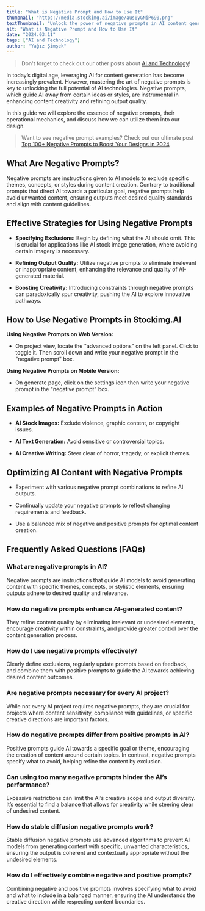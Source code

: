 ```yaml
---
title: "What is Negative Prompt and How to Use It"
thumbnail: "https://media.stockimg.ai/image/aus0yGNiP690.png"
textThumbnail: "Unlock the power of negative prompts in AI content generation with our comprehensive guide. Learn how to refine output quality, enhance creativity, and leverage stable diffusion techniques for optimal results."
alt: "What is Negative Prompt and How to Use It"
date: "2024.03.11"
tags: ["AI and Technology"]
author: "Yağız Şimşek"
---
```


<CustomImage
    src="https://media.stockimg.ai/image/aus0yGNiP690.png"
    alt="What is Negative Prompt and How to Use It"
/>

> Don't forget to check out our other posts about [AI and Technology](https://stockimg.ai/blog/ai-and-technology)!

In today’s digital age, leveraging AI for content generation has become increasingly prevalent. However, mastering the art of negative prompts is key to unlocking the full potential of AI technologies. Negative prompts, which guide AI away from certain ideas or styles, are instrumental in enhancing content creativity and refining output quality. 

In this guide we will explore the essence of negative prompts, their operational mechanics, and discuss how we can utilize them into our design.

> Want to see negative prompt examples? Check out our ultimate post [Top 100+ Negative Prompts to Boost Your Designs in 2024](https://stockimg.ai/blog/lists/top-negative-prompt-examples)

## What Are Negative Prompts?
Negative prompts are instructions given to AI models to exclude specific themes, concepts, or styles during content creation. Contrary to traditional prompts that direct AI towards a particular goal, negative prompts help avoid unwanted content, ensuring outputs meet desired quality standards and align with content guidelines.

## Effective Strategies for Using Negative Prompts

- **Specifying Exclusions:** Begin by defining what the AI should omit. This is crucial for applications like AI stock image generation, where avoiding certain imagery is necessary.

- **Refining Output Quality:** Utilize negative prompts to eliminate irrelevant or inappropriate content, enhancing the relevance and quality of AI-generated material.

- **Boosting Creativity:** Introducing constraints through negative prompts can paradoxically spur creativity, pushing the AI to explore innovative pathways.

## How to Use Negative Prompts in Stockimg.AI

**Using Negative Prompts on Web Version:**

<CustomImage
    src="https://raw.githubusercontent.com/Abdurrahman-Subh/mdx-blog/main/images/stockimg-web-np.gif"
    alt="stockimg dashboard negative prompt"
/>

- On project view, locate the "advanced options" on the left panel. Click to toggle it. Then scroll down and write your negative prompt in the "negative prompt" box.

**Using Negative Prompts on Mobile Version:**

- On generate page, click on the settings icon then write your negative prompt in the "negative prompt" box.

<CustomImage
    src="https://raw.githubusercontent.com/Abdurrahman-Subh/mdx-blog/main/images/stockimg-mobile-np.gif"
    alt="stockimg mobile negative prompt"
/>

## Examples of Negative Prompts in Action

- **AI Stock Images:** Exclude violence, graphic content, or copyright issues.

- **AI Text Generation:** Avoid sensitive or controversial topics.

- **AI Creative Writing:** Steer clear of horror, tragedy, or explicit themes.

## Optimizing AI Content with Negative Prompts

- Experiment with various negative prompt combinations to refine AI outputs.

- Continually update your negative prompts to reflect changing requirements and feedback.

- Use a balanced mix of negative and positive prompts for optimal content creation.

## Frequently Asked Questions (FAQs)

### What are negative prompts in AI?

Negative prompts are instructions that guide AI models to avoid generating content with specific themes, concepts, or stylistic elements, ensuring outputs adhere to desired quality and relevance.

### How do negative prompts enhance AI-generated content?

They refine content quality by eliminating irrelevant or undesired elements, encourage creativity within constraints, and provide greater control over the content generation process.

### How do I use negative prompts effectively?

Clearly define exclusions, regularly update prompts based on feedback, and combine them with positive prompts to guide the AI towards achieving desired content outcomes.

### Are negative prompts necessary for every AI project?

While not every AI project requires negative prompts, they are crucial for projects where content sensitivity, compliance with guidelines, or specific creative directions are important factors.

### How do negative prompts differ from positive prompts in AI?

Positive prompts guide AI towards a specific goal or theme, encouraging the creation of content around certain topics. In contrast, negative prompts specify what to avoid, helping refine the content by exclusion.

### Can using too many negative prompts hinder the AI’s performance?

Excessive restrictions can limit the AI’s creative scope and output diversity. It’s essential to find a balance that allows for creativity while steering clear of undesired content.

### How do stable diffusion negative prompts work?

Stable diffusion negative prompts use advanced algorithms to prevent AI models from generating content with specific, unwanted characteristics, ensuring the output is coherent and contextually appropriate without the undesired elements.

### How do I effectively combine negative and positive prompts?

Combining negative and positive prompts involves specifying what to avoid and what to include in a balanced manner, ensuring the AI understands the creative direction while respecting content boundaries.

